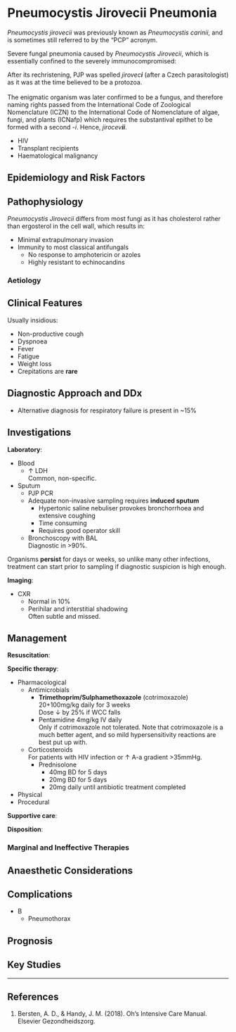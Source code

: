 # Pneumocystis Jirovecii Pneumonia

:::info
*Pneumocystis jirovecii* was previously known as *Pneumocystis carinii*, and is sometimes still referred to by the "PCP" acronym.
:::

Severe fungal pneumonia caused by *Pneumocystis Jirovecii*, which is essentially confined to the severely immunocompromised:

:::column-margin
After its rechristening, PJP was spelled *jirovec**i*** (after a Czech parasitologist) as it was at the time believed to be a protozoa.\
\
The enigmatic organism was later confirmed to be a fungus, and therefore naming rights passed from the International Code of Zoological Nomenclature (ICZN) to the International Code of Nomenclature of algae, fungi, and plants (ICNafp) which requires the substantival epithet to be formed with a second *-i*. Hence, *jirocev**ii***.
:::

* HIV
* Transplant recipients
* Haematological malignancy

## Epidemiology and Risk Factors

## Pathophysiology

*Pneumocystis Jirovecii* differs from most fungi as it has cholesterol rather than ergosterol in the cell wall, which results in:

* Minimal extrapulmonary invasion
* Immunity to most classical antifungals
    * No response to amphotericin or azoles
    * Highly resistant to echinocandins
    

### Aetiology

## Clinical Features

Usually insidious:

* Non-productive cough
* Dyspnoea
* Fever
* Fatigue
* Weight loss
* Crepitations are **rare**

## Diagnostic Approach and DDx

* Alternative diagnosis for respiratory failure is present in ~15%


## Investigations

**Laboratory**:

* Blood
    * ↑ LDH\
    Common, non-specific.
* Sputum
    * PJP PCR
    * Adequate non-invasive sampling requires **induced sputum**
        * Hypertonic saline nebuliser provokes bronchorrhoea and extensive coughing
        * Time consuming
        * Requires good operator skill
    * Bronchoscopy with BAL\
    Diagnostic in >90%. \

:::column-margin
Organisms **persist** for days or weeks, so unlike many other infections, treatment can start prior to sampling if diagnostic suspicion is high enough.
:::

**Imaging**:

* CXR
    * Normal in 10%
    * Perihilar and interstitial shadowing\
    Often subtle and missed.


## Management

**Resuscitation**:\


**Specific therapy**:

* Pharmacological
    * Antimicrobials
        * **Trimethoprim/Sulphamethoxazole** (cotrimoxazole) 20+100mg/kg daily for 3 weeks\
        Dose ↓ by 25% if WCC falls
        * Pentamidine 4mg/kg IV daily\
        Only if cotrimoxazole not tolerated. Note that cotrimoxazole is a much better agent, and so mild hypersensitivity reactions are best put up with.
    * Corticosteroids\
    For patients with HIV infection or ↑ A-a gradient >35mmHg.
        * Prednisolone
            * 40mg BD for 5 days
            * 20mg BD for 5 days
            * 20mg daily until antibiotic treatment completed
* Physical
* Procedural

**Supportive care**:

**Disposition**:

### Marginal and Ineffective Therapies

## Anaesthetic Considerations

## Complications

* B
    * Pneumothorax

## Prognosis

## Key Studies

---

## References

1. Bersten, A. D., & Handy, J. M. (2018). Oh’s Intensive Care Manual. Elsevier Gezondheidszorg.